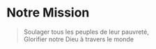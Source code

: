 # Notre Mission

> Soulager tous les peuples de leur pauvreté,  
> Glorifier notre Dieu à travers le monde  